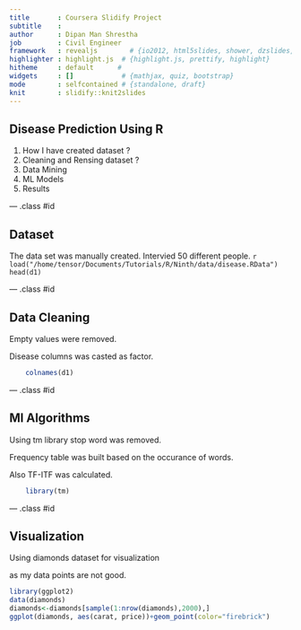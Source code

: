 ```yaml
---
title       : Coursera Slidify Project
subtitle    : 
author      : Dipan Man Shrestha
job         : Civil Engineer
framework   : revealjs        # {io2012, html5slides, shower, dzslides, ...}
highlighter : highlight.js  # {highlight.js, prettify, highlight}
hitheme     : default      # 
widgets     : []            # {mathjax, quiz, bootstrap}
mode        : selfcontained # {standalone, draft}
knit        : slidify::knit2slides
---
```


## Disease Prediction Using R

1. How I have created dataset ?
2. Cleaning and Rensing dataset ?
3. Data Mining
4. ML Models
5. Results

--- .class #id

## Dataset

  The data set was manually created.
  Intervied 50 different people.
  ```r
    load("/home/tensor/Documents/Tutorials/R/Ninth/data/disease.RData")
    head(d1)
  ```

--- .class #id

## Data Cleaning
  
  Empty values were removed.
  
  Disease columns was casted as factor.
```r
    colnames(d1)
```

--- .class #id

## Ml Algorithms

  Using tm library stop word was removed.
  
  Frequency table was built based on the occurance of words.
  
  Also TF-ITF was calculated.

```r
    library(tm)
```

--- .class #id

## Visualization
Using diamonds dataset for visualization 

as my data points are not good.
```r
library(ggplot2)
data(diamonds)
diamonds<-diamonds[sample(1:nrow(diamonds),2000),]
ggplot(diamonds, aes(carat, price))+geom_point(color="firebrick")
```
